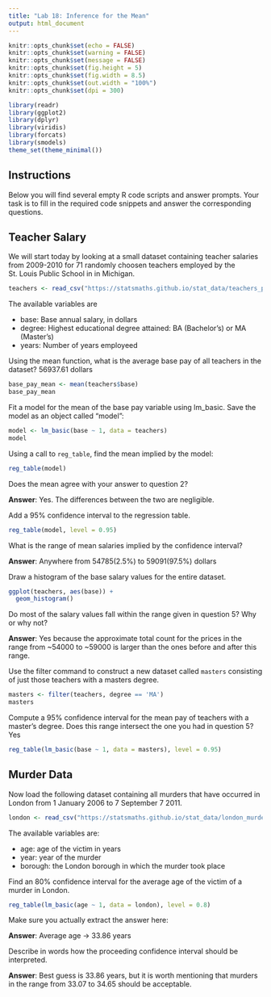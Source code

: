 ---
title: "Lab 18: Inference for the Mean"
output: html_document
---

```{r setup, include=FALSE}
knitr::opts_chunk$set(echo = FALSE)
knitr::opts_chunk$set(warning = FALSE)
knitr::opts_chunk$set(message = FALSE)
knitr::opts_chunk$set(fig.height = 5)
knitr::opts_chunk$set(fig.width = 8.5)
knitr::opts_chunk$set(out.width = "100%")
knitr::opts_chunk$set(dpi = 300)

library(readr)
library(ggplot2)
library(dplyr)
library(viridis)
library(forcats)
library(smodels)
theme_set(theme_minimal())
```

## Instructions

Below you will find several empty R code scripts and answer prompts. Your task
is to fill in the required code snippets and answer the corresponding
questions.

## Teacher Salary

We will start today by looking at a small dataset containing teacher
salaries from 2009-2010 for 71 randomly choosen teachers employed by the
St. Louis Public School in in Michigan.

```{r}
teachers <- read_csv("https://statsmaths.github.io/stat_data/teachers_pay.csv")
```

The available variables are

- base: Base annual salary, in dollars
- degree: Highest educational degree attained: BA (Bachelor's) or MA (Master's)
- years: Number of years employeed

Using the mean function, what is the average base pay of all teachers
in the dataset? 56937.61 dollars

```{r}
base_pay_mean <- mean(teachers$base)
base_pay_mean
```

Fit a model for the mean of the base pay variable using lm_basic. Save
the model as an object called "model":

```{r}
model <- lm_basic(base ~ 1, data = teachers)
model
```

Using a call to `reg_table`, find the mean implied by the model:

```{r}
reg_table(model)
```

Does the mean agree with your answer to question 2? 

**Answer**: Yes. The differences between the two are negligible.

Add a 95% confidence interval to the regression table.

```{r}
reg_table(model, level = 0.95)
```

What is the range of mean salaries implied by the confidence interval?

**Answer**: Anywhere from 54785(2.5%) to 59091(97.5%) dollars

Draw a histogram of the base salary values for the entire dataset.

```{r}
ggplot(teachers, aes(base)) +
  geom_histogram()
```

Do most of the salary values fall within the range given in question 5? Why
or why not?

**Answer**: Yes because the approximate total count for the prices in the range from ~54000 to ~59000 is larger than the ones before and after this range.

Use the filter command to construct a new dataset called `masters` consisting
of just those teachers with a masters degree.

```{r}
masters <- filter(teachers, degree == 'MA')
masters
```

Compute a 95% confidence interval for the mean pay of teachers with a master's
degree. Does this range intersect the one you had in question 5? Yes

```{r}
reg_table(lm_basic(base ~ 1, data = masters), level = 0.95)
```

## Murder Data

Now load the following dataset containing all murders that have occurred in
London from 1 January 2006 to 7 September 7 2011.

```{r}
london <- read_csv("https://statsmaths.github.io/stat_data/london_murders.csv")
```

The available variables are:

- age: age of the victim in years
- year: year of the murder
- borough: the London borough in which the murder took place

Find an 80% confidence interval for the average age of the victim of a
murder in London.

```{r}
reg_table(lm_basic(age ~ 1, data = london), level = 0.8)
```

Make sure you actually extract the answer here:

**Answer**: Average age -> 33.86 years

Describe in words how the proceeding confidence interval should be
interpreted.

**Answer**: Best guess is 33.86 years, but it is worth mentioning that murders in the range from 33.07 to 34.65 should be acceptable.
